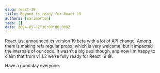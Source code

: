```yaml
---
slug: react-19
title: Beyond is ready for React 19
authors: [sarimarton]
tags: []
date: 2024-05-02T10:00:00.000Z
---
```


React just announced its version 19 beta with a lot of API change. Among them is making refs regular props, which is very welcome, but it impacted the internals of our code. It wasn't a big deal though, and now I'm happy to claim that from v1.1.2 we're fully ready for React 19 😁.

Have a good day everyone.
